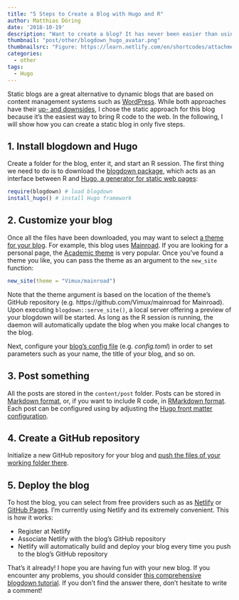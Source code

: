 ```yaml
---
title: "5 Steps to Create a Blog with Hugo and R"
author: Matthias Döring
date: '2018-10-19'
description: "Want to create a blog? It has never been easier than using Hugo, a static website generator."
thumbnail: "post/other/blogdown_hugo_avatar.png"
thumbnailsrc: "Figure: https://learn.netlify.com/en/shortcodes/attachments/" 
categories:
  - other
tags:
  - Hugo
---
```


Static blogs are a great alternative to dynamic blogs that are based on content management systems such as [WordPress](https://wordpress.com/). While both approaches have their [up- and downsides](https://weblog.masukomi.org/2015/10/18/static-vs-dynamic-blogging/), I chose the static approach for this blog because it's the easiest way to bring R code to the web. In the following, I will show how you can create a static blog in only five steps. 
<!--more-->

## 1. Install blogdown and Hugo

Create a folder for the blog, enter it, and start an R session. The first thing we need to do is to download the [blogdown package](https://bookdown.org/yihui/blogdown/), which acts as an interface between R and [Hugo, a generator for static web pages](https://gohugo.io/):

```r
require(blogdown) # load blogdown
install_hugo() # install Hugo framework
```

## 2. Customize your blog
Once all the files have been downloaded, you may want to select [a theme for your blog](https://themes.gohugo.io/). For example, this blog uses [Mainroad](https://themes.gohugo.io/Mainroad/). If you are looking for a personal page, the [Academic theme](https://themes.gohugo.io/academic/) is very popular. Once you've found a theme you like, you can pass the theme as an argument to the `new_site` function:

```r
new_site(theme = "Vimux/mainroad")
```

Note that the theme argument is based on the location of the theme's GitHub repository (e.g. https://github.com/Vimux/mainroad for Mainroad).
Upon executing `blogdown::serve_site()`, a local server offering a preview of your blogdown will be started. As long as the R session is running, the daemon will automatically update the blog when you make local changes to the blog.

Next, configure your [blog's config file](https://gohugo.io/getting-started/configuration/) (e.g. *config.toml*) in order to set parameters such as your name, the title of your blog, and so on.

## 3. Post something

All the posts are stored in the `content/post` folder. Posts can be stored in [Markdown format](https://github.com/adam-p/markdown-here/wiki/Markdown-Cheatsheet), or, if you want to include R code, in [RMarkdown format](https://www.rstudio.com/wp-content/uploads/2015/02/rmarkdown-cheatsheet.pdf). Each post can be configured using by adjusting the [Hugo front matter configuration](https://gohugo.io/content-management/front-matter/). 

## 4. Create a GitHub repository

Initialize a new GitHub repository for your blog and [push the files of your working folder there](https://help.github.com/articles/adding-an-existing-project-to-github-using-the-command-line/).

## 5. Deploy the blog 

To host the blog, you can select from free providers such as as [Netlify](https://www.netlify.com/) or [GitHub Pages](https://pages.github.com/). I'm currently using Netlify and its extremely convenient. This is how it works:

* Register at Netlify
* Associate Netlify with the blog's GitHub repository
* Netlify will automatically build and deploy your blog every time you push to the blog's GitHub repository

That's it already! I hope you are having fun with your new blog. If you encounter any problems, you should consider [this comprehensive blogdown tutorial](https://notes.peter-baumgartner.net/tutorial/blogdown-tutorial-part-1/). If you don't find the answer there, don't hesitate to write a comment!
